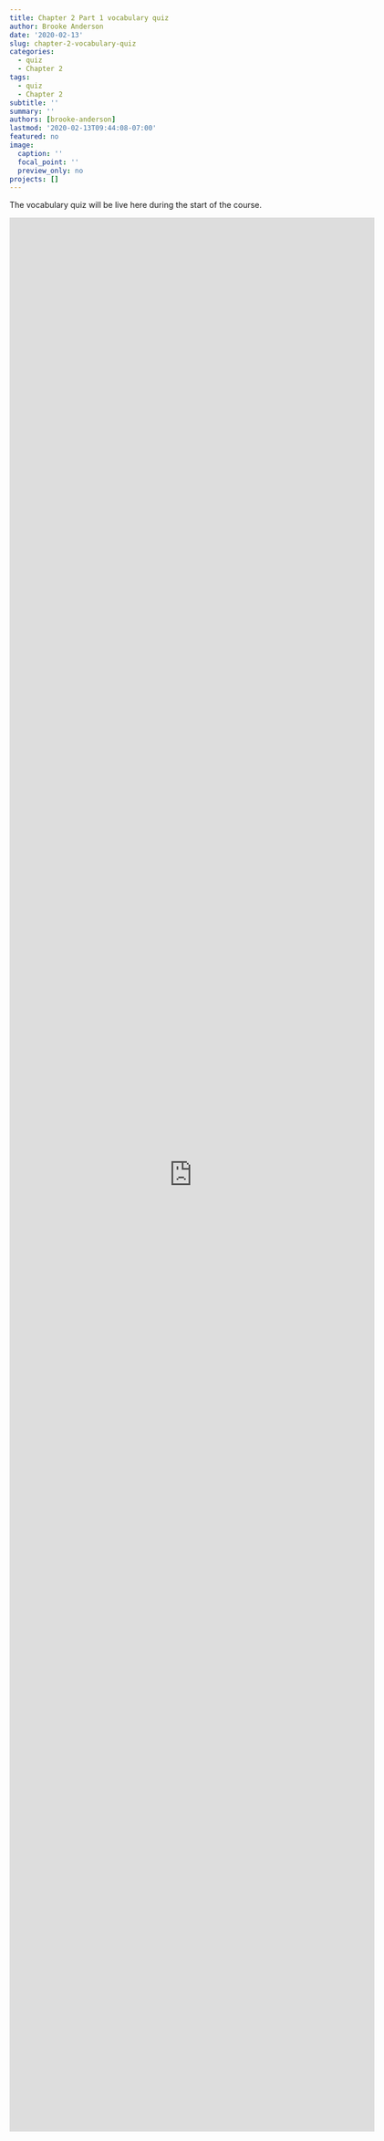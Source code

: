 ```yaml
---
title: Chapter 2 Part 1 vocabulary quiz
author: Brooke Anderson
date: '2020-02-13'
slug: chapter-2-vocabulary-quiz
categories:
  - quiz
  - Chapter 2
tags:
  - quiz
  - Chapter 2
subtitle: ''
summary: ''
authors: [brooke-anderson]
lastmod: '2020-02-13T09:44:08-07:00'
featured: no
image:
  caption: ''
  focal_point: ''
  preview_only: no
projects: []
---
```


The vocabulary quiz will be live here during the start of the course. 

<iframe src="https://docs.google.com/forms/d/e/1FAIpQLSd_F2yhNwWK-GMCUuQTLVIQobe46lplbhWOjdq2rIBmHrN-hQ/viewform?embedded=true" width="640" height="3357" frameborder="0" marginheight="0" marginwidth="0">Loading…</iframe>


